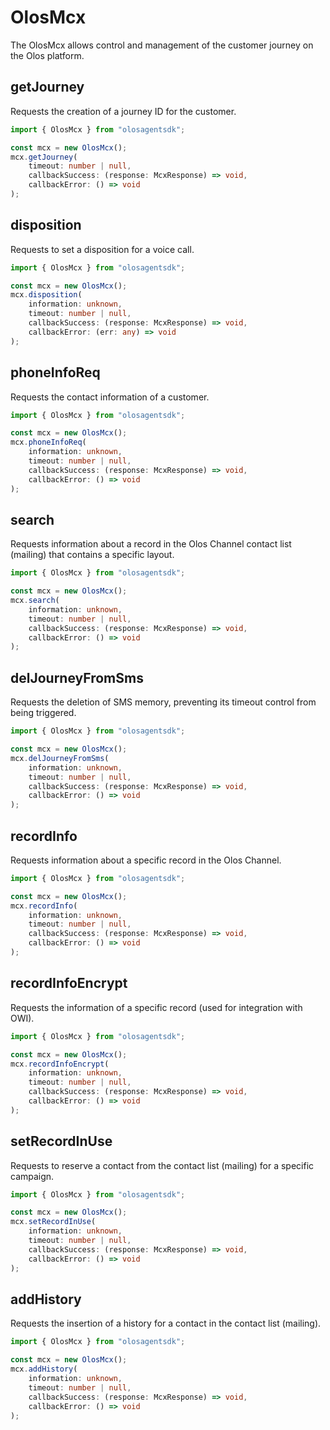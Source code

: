 # OlosMcx

The OlosMcx allows control and management of the customer journey on the Olos platform.

## getJourney

Requests the creation of a journey ID for the customer.

```ts copy
import { OlosMcx } from "olosagentsdk";

const mcx = new OlosMcx();
mcx.getJourney(
    timeout: number | null,
    callbackSuccess: (response: McxResponse) => void,
    callbackError: () => void
);
```

## disposition

Requests to set a disposition for a voice call.

```ts copy
import { OlosMcx } from "olosagentsdk";

const mcx = new OlosMcx();
mcx.disposition(
    information: unknown,
    timeout: number | null,
    callbackSuccess: (response: McxResponse) => void,
    callbackError: (err: any) => void
);
```

## phoneInfoReq

Requests the contact information of a customer.

```ts copy
import { OlosMcx } from "olosagentsdk";

const mcx = new OlosMcx();
mcx.phoneInfoReq(
    information: unknown,
    timeout: number | null,
    callbackSuccess: (response: McxResponse) => void,
    callbackError: () => void
);
```

## search

Requests information about a record in the Olos Channel contact list (mailing) that contains a specific layout.

```ts copy
import { OlosMcx } from "olosagentsdk";

const mcx = new OlosMcx();
mcx.search(
    information: unknown,
    timeout: number | null,
    callbackSuccess: (response: McxResponse) => void,
    callbackError: () => void
);
```

## delJourneyFromSms

Requests the deletion of SMS memory, preventing its timeout control from being triggered.

```ts copy
import { OlosMcx } from "olosagentsdk";

const mcx = new OlosMcx();
mcx.delJourneyFromSms(
    information: unknown,
    timeout: number | null,
    callbackSuccess: (response: McxResponse) => void,
    callbackError: () => void
);
```

## recordInfo

Requests information about a specific record in the Olos Channel.

```ts copy
import { OlosMcx } from "olosagentsdk";

const mcx = new OlosMcx();
mcx.recordInfo(
    information: unknown,
    timeout: number | null,
    callbackSuccess: (response: McxResponse) => void,
    callbackError: () => void
);
```

## recordInfoEncrypt

Requests the information of a specific record (used for integration with OWI).

```ts copy
import { OlosMcx } from "olosagentsdk";

const mcx = new OlosMcx();
mcx.recordInfoEncrypt(
    information: unknown,
    timeout: number | null,
    callbackSuccess: (response: McxResponse) => void,
    callbackError: () => void
);
```

## setRecordInUse

Requests to reserve a contact from the contact list (mailing) for a specific campaign.

```ts copy
import { OlosMcx } from "olosagentsdk";

const mcx = new OlosMcx();
mcx.setRecordInUse(
    information: unknown,
    timeout: number | null,
    callbackSuccess: (response: McxResponse) => void,
    callbackError: () => void
);
```

## addHistory

Requests the insertion of a history for a contact in the contact list (mailing).

```ts copy
import { OlosMcx } from "olosagentsdk";

const mcx = new OlosMcx();
mcx.addHistory(
    information: unknown,
    timeout: number | null,
    callbackSuccess: (response: McxResponse) => void,
    callbackError: () => void
);
```
